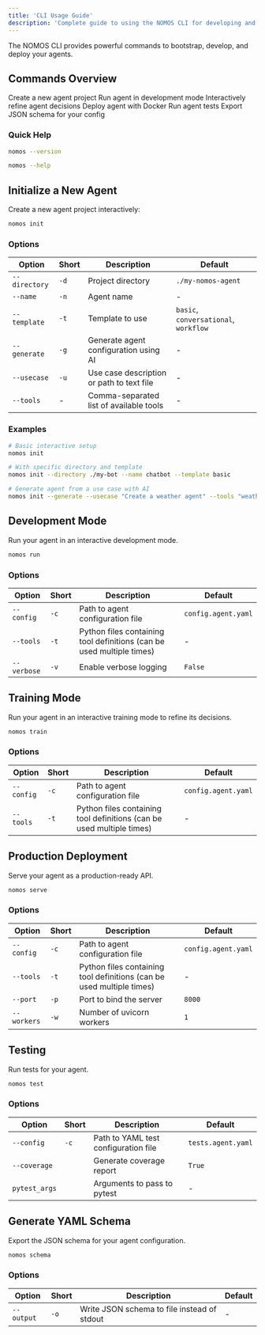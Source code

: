 ```yaml
---
title: 'CLI Usage Guide'
description: 'Complete guide to using the NOMOS CLI for developing and deploying agents'
---
```


The NOMOS CLI provides powerful commands to bootstrap, develop, and deploy your agents.

## Commands Overview

<CardGroup cols={2}>
  <Card
    title="nomos init"
    icon="plus"
    href="#initialize-a-new-agent"
  >
    Create a new agent project
  </Card>
  <Card
    title="nomos run"
    icon="play"
    href="#development-mode"
  >
    Run agent in development mode
  </Card>
  <Card
    title="nomos train"
    icon="graduation-cap"
    href="#training-mode"
  >
    Interactively refine agent decisions
  </Card>
  <Card
    title="nomos serve"
    icon="server"
    href="#production-deployment"
  >
    Deploy agent with Docker
  </Card>
  <Card
    title="nomos test"
    icon="check"
    href="#testing"
  >
    Run agent tests
  </Card>
  <Card
    title="nomos schema"
    icon="file-code"
    href="#generate-yaml-schema"
  >
    Export JSON schema for your config
  </Card>
</CardGroup>

### Quick Help

<CodeGroup>

```bash Version
nomos --version
```

```bash Help
nomos --help
```

</CodeGroup>

## Initialize a New Agent

Create a new agent project interactively:

```bash
nomos init
```

### Options

| Option | Short | Description | Default |
|--------|-------|-------------|---------|
| `--directory` | `-d` | Project directory | `./my-nomos-agent` |
| `--name` | `-n` | Agent name | - |
| `--template` | `-t` | Template to use | `basic`, `conversational`, `workflow` |
| `--generate` | `-g` | Generate agent configuration using AI | - |
| `--usecase` | `-u` | Use case description or path to text file | - |
| `--tools` | - | Comma-separated list of available tools | - |

### Examples

<CodeGroup>

```bash Basic Setup
# Basic interactive setup
nomos init
```

```bash Custom Directory
# With specific directory and template
nomos init --directory ./my-bot --name chatbot --template basic
```

```bash AI Generation
# Generate agent from a use case with AI
nomos init --generate --usecase "Create a weather agent" --tools "weather_api,calculator"
```

</CodeGroup>

## Development Mode

Run your agent in an interactive development mode.

```bash
nomos run
```

### Options

| Option | Short | Description | Default |
|---|---|---|---|
| `--config` | `-c` | Path to agent configuration file | `config.agent.yaml` |
| `--tools` | `-t` | Python files containing tool definitions (can be used multiple times) | - |
| `--verbose` | `-v` | Enable verbose logging | `False` |

## Training Mode

Run your agent in an interactive training mode to refine its decisions.

```bash
nomos train
```

### Options

| Option | Short | Description | Default |
|---|---|---|---|
| `--config` | `-c` | Path to agent configuration file | `config.agent.yaml` |
| `--tools` | `-t` | Python files containing tool definitions (can be used multiple times) | - |

## Production Deployment

Serve your agent as a production-ready API.

```bash
nomos serve
```

### Options

| Option | Short | Description | Default |
|---|---|---|---|
| `--config` | `-c` | Path to agent configuration file | `config.agent.yaml` |
| `--tools` | `-t` | Python files containing tool definitions (can be used multiple times) | - |
| `--port` | `-p` | Port to bind the server | `8000` |
| `--workers` | `-w` | Number of uvicorn workers | `1` |

## Testing

Run tests for your agent.

```bash
nomos test
```

### Options

| Option | Short | Description | Default |
|---|---|---|---|
| `--config` | `-c` | Path to YAML test configuration file | `tests.agent.yaml` |
| `--coverage` | | Generate coverage report | `True` |
| `pytest_args` | | Arguments to pass to pytest | - |

## Generate YAML Schema

Export the JSON schema for your agent configuration.

```bash
nomos schema
```

### Options

| Option | Short | Description | Default |
|---|---|---|---|
| `--output` | `-o` | Write JSON schema to file instead of stdout | - |
